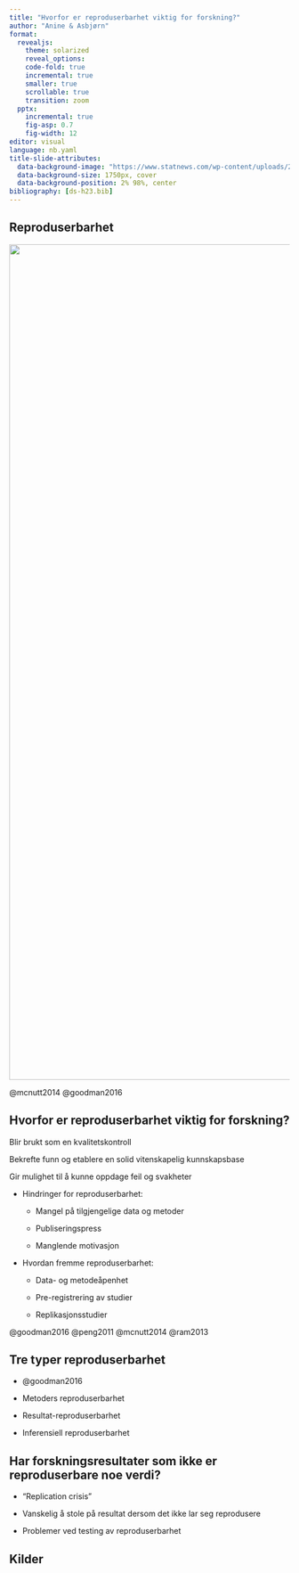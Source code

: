 ```yaml
---
title: "Hvorfor er reproduserbarhet viktig for forskning?"
author: "Anine & Asbjørn"
format: 
  revealjs:
    theme: solarized
    reveal_options:
    code-fold: true
    incremental: true
    smaller: true
    scrollable: true
    transition: zoom
  pptx: 
    incremental: true
    fig-asp: 0.7
    fig-width: 12
editor: visual
language: nb.yaml
title-slide-attributes: 
  data-background-image: "https://www.statnews.com/wp-content/uploads/2016/06/Reproducibility_AP106041067.jpg"
  data-background-size: 1750px, cover
  data-background-position: 2% 98%, center
bibliography: [ds-h23.bib]
---
```


## Reproduserbarhet

![](images/reproducibility.jpg){fig-align="left" width="1500"}

@mcnutt2014 @goodman2016

## Hvorfor er reproduserbarhet viktig for forskning?

Blir brukt som en kvalitetskontroll

Bekrefte funn og etablere en solid vitenskapelig kunnskapsbase

Gir mulighet til å kunne oppdage feil og svakheter

-   Hindringer for reproduserbarhet:

    -   Mangel på tilgjengelige data og metoder

    -   Publiseringspress

    -   Manglende motivasjon

-   Hvordan fremme reproduserbarhet:

    -   Data- og metodeåpenhet

    -   Pre-registrering av studier

    -   Replikasjonsstudier

@goodman2016 @peng2011 @mcnutt2014 @ram2013

## Tre typer reproduserbarhet

-   @goodman2016

-   Metoders reproduserbarhet

-   Resultat-reproduserbarhet

-   Inferensiell reproduserbarhet

## Har forskningsresultater som ikke er reproduserbare noe verdi?

-   "Replication crisis"

-   Vanskelig å stole på resultat dersom det ikke lar seg reprodusere

-   Problemer ved testing av reproduserbarhet

## Kilder
